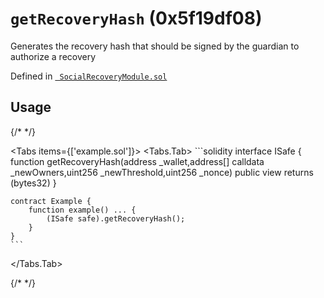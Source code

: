 

<LegacyCallout />

# `getRecoveryHash` (0x5f19df08)



Generates the recovery hash that should be signed by the guardian to authorize a recovery


Defined in [` SocialRecoveryModule.sol`](https://github.com/safe-global/safe-modules/tree/recovery/v0.1.0/modules/recovery/contracts/generated-markups/candide-contracts/contracts/modules/social_recovery/SocialRecoveryModule.sol#Lundefined)


## Usage

{/* <!-- vale off --> */}

<Tabs items={['example.sol']}>
  <Tabs.Tab>
    ```solidity
    interface ISafe {
        function getRecoveryHash(address _wallet,address[] calldata _newOwners,uint256 _newThreshold,uint256 _nonce) public view returns (bytes32)
    }

    contract Example {
        function example() ... {
            (ISafe safe).getRecoveryHash();
        }
    }
    ```
  </Tabs.Tab>
</Tabs>

{/* <!-- vale on --> */}






